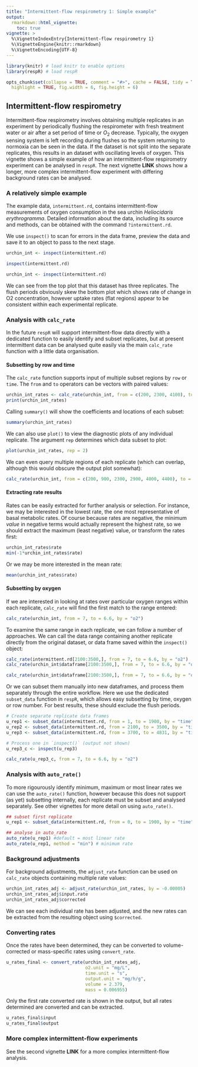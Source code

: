 ```yaml
---
title: "Intermittent-flow respirometry 1: Simple example"
output: 
  rmarkdown::html_vignette:
    toc: true
vignette: >
  %\VignetteIndexEntry{Intermittent-flow respirometry 1}
  %\VignetteEngine{knitr::rmarkdown}
  %\VignetteEncoding{UTF-8}
---
```


```r
library(knitr) # load knitr to enable options
library(respR) # load respR

opts_chunk$set(collapse = TRUE, comment = "#>", cache = FALSE, tidy = TRUE, 
  highlight = TRUE, fig.width = 6, fig.height = 6)
```

## Intermittent-flow respirometry

Intermittent-flow respirometry involves obtaining multiple replicates in an experiment by periodically flushing the respirometer with fresh treatment water or air after a set period of time or $O_2$ decrease. Typically, the oxygen sensing system is left recording during flushes so the system returning to normoxia can be seen in the data. If the dataset is not split into the separate replicates, this results in an dataset with oscillating levels of oxygen. This vignette shows a simple example of how an intermittent-flow respirometry experiment can be analysed in `respR`. The next vignette **LINK** shows how a longer, more complex intermittent-flow experiment with differing background rates can be analysed.

### A relatively simple example

The example data, `intermittent.rd`, contains intermittent-flow measurements of oxygen consumption in the sea urchin *Heliocidaris erythrogramma*. Detailed information about the data, including its source and methods, can be obtained with the command `?intermittent.rd`. 

We use `inspect()` to scan for errors in the data frame, preview the data and save it to an object to pass to the next stage.

```r
urchin_int <- inspect(intermittent.rd)
```

```r
inspect(intermittent.rd)
```

```r
urchin_int <- inspect(intermittent.rd)
```

We can see from the top plot that this dataset has three replicates. The flush periods obviously skew the bottom plot which shows rate of change in O2 concentration, however uptake rates (flat regions) appear to be consistent within each experimental replicate. 

### Analysis with `calc_rate`
In the future `respR` will support intermittent-flow data directly with a dedicated function to easily identify and subset replicates, but at present intermittent data can be analysed quite easily via the main `calc_rate` function with a little data organisation.

#### Subsetting by row and time
The `calc_rate` function supports input of multiple subset regions by `row` or `time`. The `from` and `to` operators can be vectors with paired values:

```r
urchin_int_rates <- calc_rate(urchin_int, from = c(200, 2300, 4100), to = c(1800, 3200, 4600), by = "time")
print(urchin_int_rates)
```

Calling `summary()` will show the coefficients and locations of each subset:
```r
summary(urchin_int_rates)
```

We can also use `plot()` to view the diagnostic plots of any individual replicate. The argument `rep` determines which data subset to plot:
```r
plot(urchin_int_rates, rep = 2)
```

We can even query multiple regions of each replicate (which can overlap, although this would obscure the output plot somewhat):
```r
calc_rate(urchin_int, from = c(200, 900, 2300, 2900, 4000, 4400), to = c(700, 1700, 2700, 3300, 4300, 4700), by = "time")
```

#### Extracting rate results 

Rates can be easily extracted for further analysis or selection. For instance, we may be interested in the lowest rate, the one most representative of basal metabolic rates. Of course because rates are negative, the minimum *value* in negative terms would actually represent the highest rate, so we should extract the maximum (least negative) value, or transform the rates first: 
```r
urchin_int_rates$rate
min(-1*urchin_int_rates$rate)
```
Or we may be more interested in the mean rate:
```r
mean(urchin_int_rates$rate)

```

#### Subsetting by oxygen 

If we are interested in looking at rates over particular oxygen ranges within each replicate, `calc_rate` will find the first match to the range entered:
```r
calc_rate(urchin_int, from = 7, to = 6.6, by = "o2")
```

To examine the same range in each replicate, we can follow a number of approaches. We can call the data range containing another replicate directly from the original dataset, or data frame saved within the `inspect()` object:

```r
calc_rate(intermittent.rd[2100:3500,], from = 7, to = 6.6, by = "o2")
calc_rate(urchin_int$dataframe[2100:3500,], from = 7, to = 6.6, by = "o2")
```
```r
calc_rate(urchin_int$dataframe[2100:3500,], from = 7, to = 6.6, by = "o2")
```

Or we can subset them manually into new dataframes, and process them separately through the entire workflow. Here we use the dedicated `subset_data` function in `respR`, which allows easy subsetting by time, oxygen or row number. For best results, these should exclude the flush periods. 
```r
# Create separate replicate data frames
u_rep1 <- subset_data(intermittent.rd, from = 1, to = 1900, by = "time")
u_rep2 <- subset_data(intermittent.rd, from = 2100, to = 3500, by = "time")
u_rep3 <- subset_data(intermittent.rd, from = 3700, to = 4831, by = "time")

# Process one in `inspect()` (output not shown)
u_rep3_c <- inspect(u_rep3)
```
```r
calc_rate(u_rep3_c, from = 7, to = 6.6, by = "o2")
```


### Analysis with `auto_rate()`

To more rigourously identify minimum, maximum or most linear rates we can use the `auto_rate()` function, however because this does not support (as yet) subsetting internally, each replicate must be subset and analysed separately. See other vignettes for more detail on using `auto_rate()`. 
```r
## subset first replicate
u_rep1 <- subset_data(intermittent.rd, from = 0, to = 1900, by = "time")
```

```r
## analyse in auto_rate
auto_rate(u_rep1) #default = most linear rate
auto_rate(u_rep1, method = "min") # minimum rate

```


### Background adjustments

For background adjustments, the `adjust_rate` function can be used on `calc_rate` objects containing multiple rate values:
```r
urchin_int_rates_adj <- adjust_rate(urchin_int_rates, by = -0.00005)
urchin_int_rates_adj$input.rate
urchin_int_rates_adj$corrected
```
We can see each individual rate has been adjusted, and the new rates can be extracted from the resulting object using `$corrected`. 

### Converting rates

Once the rates have been determined, they can be converted to volume-corrected or mass-specific rates using `convert_rate`. 

```r
u_rates_final <- convert_rate(urchin_int_rates_adj, 
                              o2.unit = "mg/L", 
                              time.unit = "s", 
                              output.unit = "mg/h/g", 
                              volume = 2.379, 
                              mass = 0.006955)
```

Only the first rate converted rate is shown in the output, but all rates determined are converted and can be extracted.
```r
u_rates_final$input
u_rates_final$output
```


### More complex intermittent-flow experiments

See the second vignette **LINK** for a more complex intermittent-flow analysis.
